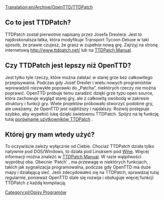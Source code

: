 [[Translation:en/Archive/OpenTTD/TTDPatch]]
<!--{{outdated|It's probably unwise to declare Patch as dead, but eh, only the most dedicated would be comparing and evaluating Patch versus OpenTTD in {{CURRENTYEAR}}}}-->
{{pl/Nieaktualizowane|Przypuszczalnie nierozsądne jest deklarowanie Patcha jako martwego, ale eh, tylko najbardziej oddani będą porównywać i szacować Patch versus OpenTTD w {{CURRENTYEAR}}}}


==Co to jest TTDPatch?==
TTDPatch został pierwotnie napisany przez Josefa Drexlera. Jest to najdoskonalsza łatka, która modyfikuje Transport Tycoon Deluxe w taki sposób, że prawie czujesz, że grasz w zupełnie nową grę. Zajrzyj na stronę internetową http://www.ttdpatch.net/ lub na [http://wiki.ttdpatch.net/tiki-index.php TTDPatch Manual].

==Czy TTDPatch jest lepszy niż OpenTTD?==
Jest tylko tyle rzeczy, które można załatać w starej grze bez całkowitego przepisywania. Podczas gdy Josef Drexler i wielu nowych programistów wprowadzili niezwykłe poprawki do „Patcha”, niektórych rzeczy nie można poprawić.
OpenTTD próbuje temu zaradzić dzięki grze typu open source, która zachowuje wygląd starej gry, ale z całkowitą swobodą w zakresie struktury i funkcji gry. Wiele projektów próbowało stworzyć podobne gry, ale uważamy, że OpenTTD jest najbliższy i najdalszy. Rozwój postępuje szybko, aby wypełnić lukę dzięki świetnemu TTDPatch. Spójrz na tę funkcję tutaj [[pl/Archive/OpenTTD/Porównanie funkcji OpenTTD i TTDPatch|porównanie użytkowników TTDPatch]] .

==Której gry mam wtedy użyć?==
To oczywiście zależy wyłącznie od Ciebie. Chociaż TTDPatch działa tylko natywnie pod DOS/Windows, to działa pod Linuksem pod <!--[[Wikipedia:Wine (software)|Wine]]-->[http://pl.wikipedia.org/wiki/Wine Wine]. Więcej informacji można znaleźć w [http://wiki.ttdpatch.net/tiki-index.php?page=TTDonLinux TTDPatch Manual]. W razie wątpliwości wypróbuj oba. Obecnie 'Patch' , ma przewagę w niektórych funkcjach, takich jak sygnalizacja programowalna, podczas gdy OpenTTD ma duże mapy i działającą sieć. Jeśli zdecydowałeś się na TTDPatch, sprawdzaj tutaj regularnie, ponieważ OpenTTD stale się rozwija i obsługuje więcej funkcji TTDPatch z każdą kompilacją.
<!--[[Category:Program Descriptions]]-->[[Category:pl/Opisy Programów]]